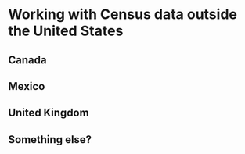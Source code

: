 # Working with Census data outside the United States

## Canada


## Mexico


## United Kingdom


## Something else?